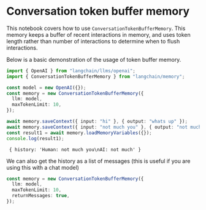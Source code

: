 # Conversation token buffer memory

This notebook covers how to use `ConversationTokenBufferMemory`. This memory keeps a buffer of recent interactions in memory, and uses token length rather than number of interactions to determine when to flush interactions.

Below is a basic demonstration of the usage of token buffer memory.

```typescript
import { OpenAI } from "langchain/llms/openai";
import { ConversationTokenBufferMemory } from "langchain/memory";

const model = new OpenAI({});
const memory = new ConversationTokenBufferMemory({
  llm: model,
  maxTokenLimit: 10,
});

await memory.saveContext({ input: "hi" }, { output: "whats up" });
await memory.saveContext({ input: "not much you" }, { output: "not much" });
const result1 = await memory.loadMemoryVariables({});
console.log(result1);
```

```shell
 { history: 'Human: not much you\nAI: not much' }
```

We can also get the history as a list of messages (this is useful if you are using this with a chat model)

```typescript
const memory = new ConversationTokenBufferMemory({
  llm: model,
  maxTokenLimit: 10,
  returnMessages: true,
});
```
